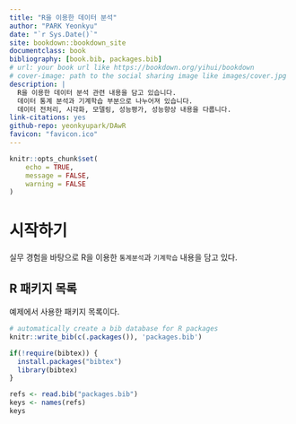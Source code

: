 ```yaml
---
title: "R을 이용한 데이터 분석"
author: "PARK Yeonkyu"
date: "`r Sys.Date()`"
site: bookdown::bookdown_site
documentclass: book
bibliography: [book.bib, packages.bib]
# url: your book url like https://bookdown.org/yihui/bookdown
# cover-image: path to the social sharing image like images/cover.jpg
description: |
  R을 이용한 데이터 분석 관련 내용을 담고 있습니다.
  데이터 통계 분석과 기계학습 부분으로 나누어져 있습니다.
  데이터 전처리, 시각화, 모델링, 성능평가, 성능향상 내용을 다룹니다.
link-citations: yes
github-repo: yeonkyupark/DAwR
favicon: "favicon.ico"
---
```


```r
knitr::opts_chunk$set(
	echo = TRUE,
	message = FALSE,
	warning = FALSE
)
```

# 시작하기 {.unnumbered}

실무 경험을 바탕으로 R을 이용한 `통계분석`과 `기계학습` 내용을 담고 있다.

## R 패키지 목록 {.unnumbered}

예제에서 사용한 패키지 목록이다.

```r
# automatically create a bib database for R packages
knitr::write_bib(c(.packages()), 'packages.bib')
```

```r
if(!require(bibtex)) {
  install.packages("bibtex")
  library(bibtex)
}
```

```r
refs <- read.bib("packages.bib")
keys <- names(refs)
keys
```
